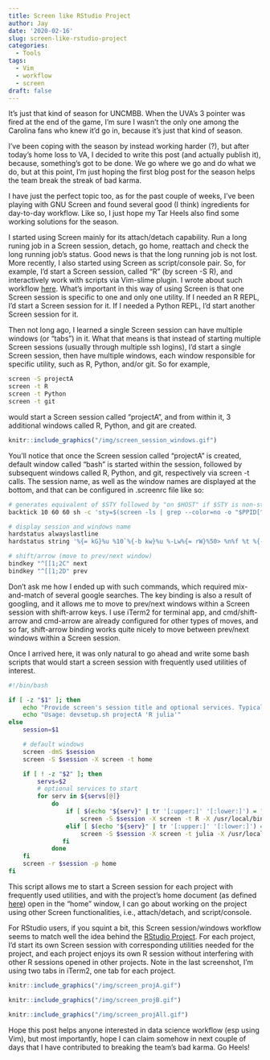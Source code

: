 ```yaml
---
title: Screen like RStudio Project
author: Jay
date: '2020-02-16'
slug: screen-like-rstudio-project
categories:
  - Tools
tags:
  - Vim
  - workflow
  - screen
draft: false
---
```


It's just that kind of season for UNCMBB. When the UVA's 3 pointer was fired at the end of the game, I'm sure I wasn't the only one among the Carolina fans who knew it'd go in, because it's just that kind of season. 

I've been coping with the season by instead working harder (?), but after today's home loss to VA, I decided to write this post (and actually publish it), because, something's got to be done. We go where we go and do what we do, but at this point, I'm just hoping the first blog post for the season helps the team break the streak of bad karma. 

I have just the perfect topic too, as for the past couple of weeks, I've been playing with GNU Screen and found several good (I think) ingredients for day-to-day workflow. Like so, I just hope my Tar Heels also find some working solutions for the season.  

I started using Screen mainly for its attach/detach capability. Run a long runing job in a Screen session, detach, go home, reattach and check the long running job's status. Good news is that the long running job is not lost. More recently, I also started using Screen as script/console pair. So, for example, I'd start a Screen session, called "R" (by screen -S R), and interactively work with scripts via Vim-slime plugin. I wrote about such workflow [here](https://joongsup.rbind.io/post/2018/10/06/vim-and-slime/). What's important in this way of using Screen is that one Screen session is specific to one and only one utility. If I needed an R REPL, I'd start a Screen session for it. If I needed a Python REPL, I'd start another Screen session for it. 

Then not long ago, I learned a single Screen session can have multiple windows (or "tabs") in it. What that means is that instead of starting multiple Screen sessions (usually through multiple ssh logins), I'd start a single Screen session, then have multiple windows, each window responsible for specific utility, such as R, Python, and/or git. So for example,

```bash
screen -S projectA
screen -t R
screen -t Python
screen -t git

```

would start a Screen session called "projectA", and from within it, 3 additional windows called R, Python, and git are created. 

```r
knitr::include_graphics("/img/screen_session_windows.gif")
```

You'll notice that once the Screen session called "projectA" is created, default window called "bash" is started within the session, followed by subsequent windows called R, Python, and git, respectively via screen -t calls. The session name, as well as the window names are displayed at the bottom, and that can be configured in .screenrc file like so:

```bash

# generates equivalent of $STY followed by "on $HOST" if $STY is non-standard
backtick 10 60 60 sh -c 'sty=$(screen -ls | grep --color=no -o "$PPID[^[:space:]]*") ; if [ ${sty##*.} = $HOST ] ; then echo $sty ; else echo "$sty" ; fi'

# display session and windows name
hardstatus alwayslastline
hardstatus string '%{= kG}%u %10`%{-b kw}%u %-Lw%{= rW}%50> %n%f %t %{-}%+Lw%<'

# shift/arrow (move to prev/next window)
bindkey "^[[1;2C" next
bindkey "^[[1;2D" prev

```

Don't ask me how I ended up with such commands, which required mix-and-match of several google searches. The key binding is also a result of googling, and it allows me to move to prev/next windows within a Screen session with shift-arrow keys. I use iTerm2 for terminal app, and cmd/shift-arrow and cmd-arrow are already configured for other types of moves, and so far, shift-arrow binding works quite nicely to move between prev/next windows within a Screen session. 

Once I arrived here, it was only natural to go ahead and write some bash scripts that would start a screen session with frequently used utilities of interest. 

```bash
#!/bin/bash

if [ -z "$1" ]; then
    echo "Provide screen's session title and optional services. Typically session title = project's (main) name and services one of R/python/julia"
    echo "Usage: devsetup.sh projectA 'R julia'"
else
    session=$1

    # default windows
    screen -dmS $session
    screen -S $session -X screen -t home

    if [ ! -z "$2" ]; then
        servs=$2
        # optional services to start
        for serv in ${servs[@]}
            do
                if [ $(echo "${serv}" | tr '[:upper:]' '[:lower:]') = "r" ]; then
                    screen -S $session -X screen -t R -X /usr/local/bin/R --vanilla
                elif [ $(echo "${serv}" | tr '[:upper:]' '[:lower:]') = "julia" ]; then
                    screen -S $session -X screen -t julia -X /usr/local/bin/julia
               fi
            done
    fi
    screen -r $session -p home
fi

```

This script allows me to start a Screen session for each project with frequently used utilities, and with the project's home document (as defined [here](https://joongsup.rbind.io/post/2019/10/17/rmarkdown-centered-data-analysis-workflow/)) open in the "home" window, I can go about working on the project using other Screen functionalities, i.e., attach/detach, and script/console. 

For RStudio users, if you squint a bit, this Screen session/windows workflow seems to match well the idea behind the [RStudio Project](https://support.rstudio.com/hc/en-us/articles/200526207-Using-Projects). For each project, I'd start its own Screen session with corresponding utilities needed for the project, and each project enjoys its own R session without interfering with other R sessions opened in other projects. Note in the last screenshot, I'm using two tabs in iTerm2, one tab for each project.


```r
knitr::include_graphics("/img/screen_projA.gif")
```

```r
knitr::include_graphics("/img/screen_projB.gif")
```

```r
knitr::include_graphics("/img/screen_projAll.gif")
```

Hope this post helps anyone interested in data science workflow (esp using Vim), but most importantly, hope I can claim somehow in next couple of days that I have contributed to breaking the team's bad karma. Go Heels!